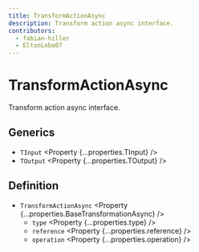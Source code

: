```yaml
---
title: TransformActionAsync
description: Transform action async interface.
contributors:
  - fabian-hiller
  - EltonLobo07
---
```



# TransformActionAsync

Transform action async interface.

## Generics

- `TInput` <Property {...properties.TInput} />
- `TOutput` <Property {...properties.TOutput} />

## Definition

- `TransformActionAsync` <Property {...properties.BaseTransformationAsync} />
  - `type` <Property {...properties.type} />
  - `reference` <Property {...properties.reference} />
  - `operation` <Property {...properties.operation} />
